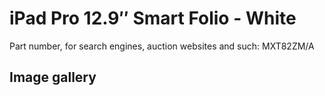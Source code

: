 # iPad Pro 12.9″ Smart Folio - White

Part number, for search engines, auction websites and such: MXT82ZM/A

## Image gallery

<div style={{ width: "768px" }}>
  <GalleryComponent
    images={[
      {
        original: "/everysource/MXT82",
        thumbnail: "/everypreview/MXT82",
      },
      {
        original: "/everysource/MXT82_AV1",
        thumbnail: "/everypreview/MXT82_AV1",
      },
      {
        original: "/everysource/MXT82_AV2",
        thumbnail: "/everypreview/MXT82_AV2",
      },
      {
        original: "/everysource/MXT82_AV3",
        thumbnail: "/everypreview/MXT82_AV3",
      },
      {
        original: "/everysource/MXT82_AV4",
        thumbnail: "/everypreview/MXT82_AV4",
      }
    ]}
  />
</div>